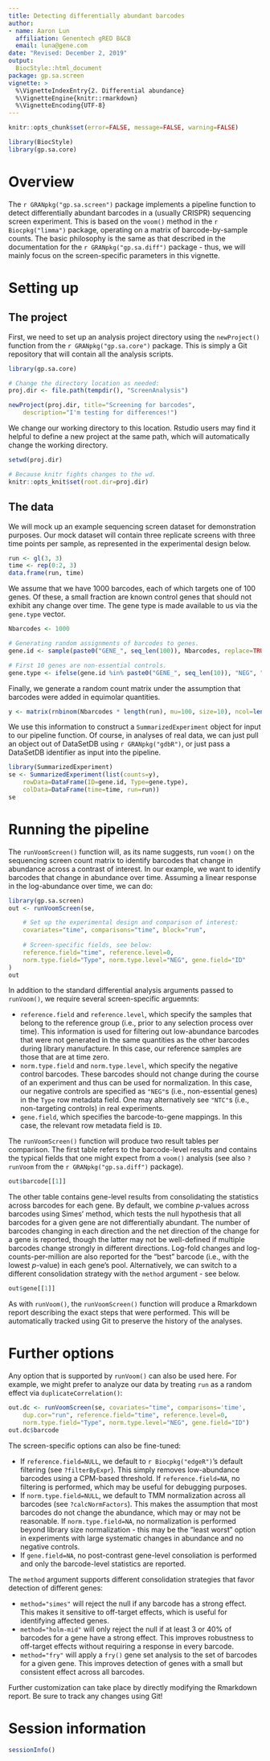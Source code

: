 ```yaml
---
title: Detecting differentially abundant barcodes
author:
- name: Aaron Lun
  affiliation: Genentech gRED B&CB
  email: luna@gene.com
date: "Revised: December 2, 2019"  
output:
  BiocStyle::html_document
package: gp.sa.screen
vignette: >
  %\VignetteIndexEntry{2. Differential abundance}
  %\VignetteEngine{knitr::rmarkdown}
  %\VignetteEncoding{UTF-8}
---
```


```r
knitr::opts_chunk$set(error=FALSE, message=FALSE, warning=FALSE)
```

```r
library(BiocStyle)
library(gp.sa.core)
```

# Overview

The `r GRANpkg("gp.sa.screen")` package implements a pipeline function to detect differentially abundant barcodes in a (usually CRISPR) sequencing screen experiment.
This is based on the `voom()` method in the `r Biocpkg("limma")` package, operating on a matrix of barcode-by-sample counts.
The basic philosophy is the same as that described in the documentation for the `r GRANpkg("gp.sa.diff")` package - thus, we will mainly focus on the screen-specific parameters in this vignette.

# Setting up

## The project

First, we need to set up an analysis project directory using the `newProject()` function from the `r GRANpkg("gp.sa.core")` package.
This is simply a Git repository that will contain all the analysis scripts.

```r
library(gp.sa.core)

# Change the directory location as needed:
proj.dir <- file.path(tempdir(), "ScreenAnalysis")

newProject(proj.dir, title="Screening for barcodes",
    description="I'm testing for differences!")           
```

We change our working directory to this location.
Rstudio users may find it helpful to define a new project at the same path, which will automatically change the working directory.

```r
setwd(proj.dir)
```

```r
# Because knitr fights changes to the wd.
knitr::opts_knit$set(root.dir=proj.dir)
```

## The data

We will mock up an example sequencing screen dataset for demonstration purposes.
Our mock dataset will contain three replicate screens with three time points per sample, as represented in the experimental design below.

```r
run <- gl(3, 3)
time <- rep(0:2, 3)
data.frame(run, time)
```

We assume that we have 1000 barcodes, each of which targets one of 100 genes.
Of these, a small fraction are known control genes that should not exhibit any change over time.
The gene type is made available to us via the `gene.type` vector.

```r
Nbarcodes <- 1000

# Generating random assignments of barcodes to genes.
gene.id <- sample(paste0("GENE_", seq_len(100)), Nbarcodes, replace=TRUE)

# First 10 genes are non-essential controls.
gene.type <- ifelse(gene.id %in% paste0("GENE_", seq_len(10)), "NEG", ".")
```

Finally, we generate a random count matrix under the assumption that barcodes were added in equimolar quantities.

```r
y <- matrix(rnbinom(Nbarcodes * length(run), mu=100, size=10), ncol=length(run))
```

We use this information to construct a `SummarizedExperiment` object for input to our pipeline function.
Of course, in analyses of real data, we can just pull an object out of DataSetDB using `r GRANpkg("gdbR")`, 
or just pass a DataSetDB identifier as input into the pipeline.

```r
library(SummarizedExperiment)
se <- SummarizedExperiment(list(counts=y),
    rowData=DataFrame(ID=gene.id, Type=gene.type),
    colData=DataFrame(time=time, run=run))
se
```

# Running the pipeline

The `runVoomScreen()` function will, as its name suggests, run `voom()` on the sequencing screen count matrix to identify barcodes that change in abundance across a contrast of interest.
In our example, we want to identify barcodes that change in abundance over time.
Assuming a linear response in the log-abundance over time, we can do:

```r
library(gp.sa.screen)
out <- runVoomScreen(se, 

    # Set up the experimental design and comparison of interest:
    covariates="time", comparisons="time", block="run", 
    
    # Screen-specific fields, see below:
    reference.field="time", reference.level=0,
    norm.type.field="Type", norm.type.level="NEG", gene.field="ID"
)
out
```

In addition to the standard differential analysis arguments passed to `runVoom()`, we require several screen-specific arguemnts:

- `reference.field` and `reference.level`, which specify the samples that belong to the reference group (i.e., prior to any selection process over time).
This information is used for filtering out low-abundance barcodes that were not generated in the same quantities as the other barcodes during library manufacture.
In this case, our reference samples are those that are at time zero.
- `norm.type.field` and `norm.type.level`, which specify the negative control barcodes.
These barcodes should not change during the course of an experiment and thus can be used for normalization.
In this case, our negative controls are specified as `"NEG"`s (i.e., non-essential genes) in the `Type` row metadata field.
One may alternatively see `"NTC"`s (i.e., non-targeting controls) in real experiments.
- `gene.field`, which specifies the barcode-to-gene mappings.
In this case, the relevant row metadata field is `ID`.

The `runVoomScreen()` function will produce two result tables per comparison.
The first table refers to the barcode-level results and contains the typical fields that one might expect from a `voom()` analysis
(see also `?runVoom` from the `r GRANpkg("gp.sa.diff")` package).

```r
out$barcode[[1]]
```

The other table contains gene-level results from consolidating the statistics across barcodes for each gene.
By default, we combine $p$-values across barcodes using Simes' method, which tests the null hypothesis that all barcodes for a given gene are not differentially abundant.
The number of barcodes changing in each direction and the net direction of the change for a gene is reported, though the latter may not be well-defined if multiple barcodes change strongly in different directions.
Log-fold changes and log-counts-per-million are also reported for the "best" barcode (i.e., with the lowest $p$-value) in each gene's pool.
Alternatively, we can switch to a different consolidation strategy with the `method` argument - see below. 

```r
out$gene[[1]]
```

As with `runVoom()`, the `runVoomScreen()` function will produce a Rmarkdown report describing the exact steps that were performed.
This will be automatically tracked using Git to preserve the history of the analyses.

# Further options

Any option that is supported by `runVoom()` can also be used here.
For example, we might prefer to analyze our data by treating `run` as a random effect via `duplicateCorrelation()`:

```r
out.dc <- runVoomScreen(se, covariates="time", comparisons='time',
    dup.cor="run", reference.field="time", reference.level=0,
    norm.type.field="Type", norm.type.level="NEG", gene.field="ID")                        
out.dc$barcode
```

The screen-specific options can also be fine-tuned:

- If `reference.field=NULL`, we default to `r Biocpkg("edgeR")`'s default filtering (see `?filterByExpr`). 
  This simply removes low-abundance barcodes using a CPM-based threshold.
  If `reference.field=NA`, no filtering is performed, which may be useful for debugging purposes.
- If `norm.type.field=NULL`, we default to TMM normalization across all barcodes (see `?calcNormFactors`). 
  This makes the assumption that most barcodes do not change the abundance, which may or may not be reasonable.
  If `norm.type.field=NA`, no normalization is performed beyond library size normalization - this may be the "least worst" option in experiments with large systematic changes in abundance and no negative controls.
- If `gene.field=NA`, no post-contrast gene-level consoliation is performed and only the barcode-level statistics are reported.

The `method` argument supports different consolidation strategies that favor detection of different genes:

- `method="simes"` will reject the null if any barcode has a strong effect.
  This makes it sensitive to off-target effects, which is useful for identifying affected genes.
- `method="holm-mid"` will only reject the null if at least 3 or 40% of barcodes for a gene have a strong effect.
  This improves robustness to off-target effects without requiring a response in every barcode.
- `method="fry"` will apply a `fry()` gene set analysis to the set of barcodes for a given gene.
  This improves detection of genes with a small but consistent effect across all barcodes.

Further customization can take place by directly modifying the Rmarkdown report.
Be sure to track any changes using Git!

# Session information

```r
sessionInfo()
```
